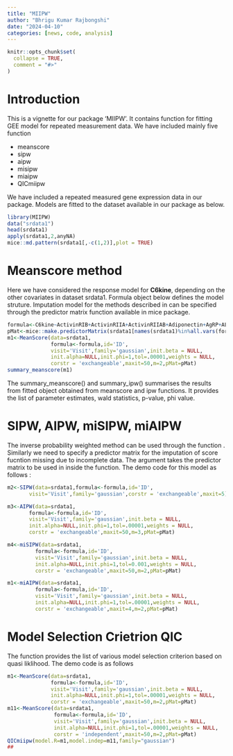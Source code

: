 ---
title: "MIIPW"
author: "Bhrigu Kumar Rajbongshi"
date: "2024-04-10"
categories: [news, code, analysis]
---

```{r, include = FALSE}
knitr::opts_chunk$set(
  collapse = TRUE,
  comment = "#>"
)
```

# Introduction

This is a vignette for our package 'MIIPW'. It contains function for fitting GEE model for repeated measurement data. We have included mainly five function

-   meanscore
-   sipw
-   aipw
-   misipw
-   miaipw
-   QICmiipw

We have included a repeated measured gene expression data in our package. Models are fitted to the dataset available in our package as below.

```{r}
library(MIIPW)
data("srdata1")
head(srdata1)
apply(srdata1,2,anyNA)
mice::md.pattern(srdata1[,-c(1,2)],plot = TRUE)
```

# Meanscore method

Here we have considered the response model for **C6kine**, depending on the other covariates in dataset srdata1. Formula object below defines the model struture. Imputation model for the methods described in \link{MeanScore} can be specified through the predictor matrix function available in mice package.

```{r}
formula<-C6kine~ActivinRIB+ActivinRIIA+ActivinRIIAB+Adiponectin+AgRP+ALCAM
pMat<-mice::make.predictorMatrix(srdata1[names(srdata1)%in%all.vars(formula)])
m1<-MeanScore(data=srdata1,
              formula<-formula,id='ID',
              visit='Visit',family='gaussian',init.beta = NULL,
              init.alpha=NULL,init.phi=1,tol=.00001,weights = NULL,
              corstr = 'exchangeable',maxit=50,m=2,pMat=pMat)
summary_meanscore(m1)
```

The summary_meanscore() and summary_ipw() summarises the results from fitted object obtained from meanscore and ipw functions. It provides the list of parameter estimates, wald statistics, p-value, phi value.

# SIPW, AIPW, miSIPW, miAIPW

The inverse probability weighted method can be used through the function \code{SIPW,AIPW,miSIPW,miAIPW}. Similarly we need to specify a predictor matrix for the imputation of score fucntion missing due to incomplete data. The \code{pMat} argument takes the predictor matrix to be used in \link{mice} inside the function. The demo code for this model as follows :

```{r eval=FALSE}
m2<-SIPW(data=srdata1,formula<-formula,id='ID',
       visit='Visit',family='gaussian',corstr = 'exchangeable',maxit=5)

m3<-AIPW(data=srdata1,
       formula<-formula,id='ID',
       visit='Visit',family='gaussian',init.beta = NULL,
       init.alpha=NULL,init.phi=1,tol=.00001,weights = NULL,
       corstr = 'exchangeable',maxit=50,m=3,pMat=pMat)

m4<-miSIPW(data=srdata1,
         formula<-formula,id='ID',
         visit='Visit',family='gaussian',init.beta = NULL,
         init.alpha=NULL,init.phi=1,tol=0.001,weights = NULL,
         corstr = 'exchangeable',maxit=50,m=2,pMat=pMat)

m1<-miAIPW(data=srdata1,
         formula<-formula,id='ID',
         visit='Visit',family='gaussian',init.beta = NULL,
         init.alpha=NULL,init.phi=1,tol=.00001,weights = NULL,
         corstr = 'exchangeable',maxit=4,m=2,pMat=pMat)

```

# Model Selection Crietrion QIC

The \code{QICmiipw} function provides the list of various model selection criterion based on quasi liklihood. The demo code is as follows

```{r}
m1<-MeanScore(data=srdata1,
              formula<-formula,id='ID',
              visit='Visit',family='gaussian',init.beta = NULL,
              init.alpha=NULL,init.phi=1,tol=.00001,weights = NULL,
              corstr = 'exchangeable',maxit=50,m=2,pMat=pMat)
m11<-MeanScore(data=srdata1,
               formula<-formula,id='ID',
               visit='Visit',family='gaussian',init.beta = NULL,
               init.alpha=NULL,init.phi=1,tol=.00001,weights = NULL,
               corstr = 'independent',maxit=50,m=2,pMat=pMat)
QICmiipw(model.R=m1,model.indep=m11,family="gaussian")
##
```

